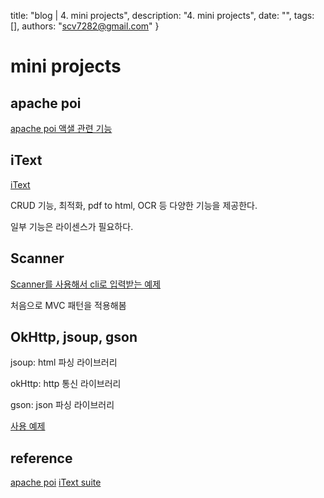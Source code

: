   title: "blog | 4. mini projects",
  description: "4. mini projects",
  date: "",
  tags: [],
  authors: "scv7282@gmail.com"
}

# mini projects

## apache poi

[apache poi 액샐 관련 기능](https://github.com/peacepiece7/java-study-playground/tree/main/java-project-0-excel/src/main/java/kr/excel/example)

## iText

[iText](https://github.com/peacepiece7/java-study-playground/tree/main/java-project-0-excel/src/main/java/kr/itext/example)

CRUD 기능, 최적화, pdf to html, OCR 등 다양한 기능을 제공한다.

일부 기능은 라이센스가 필요하다.

## Scanner

[Scanner를 사용해서 cli로 입력받는 예제](https://github.com/peacepiece7/java-study-playground/blob/main/java-project-1-animal-medical/src/main/java/kr/medical/treatment/management/Main.java)

처음으로 MVC 패턴을 적용해봄

## OkHttp, jsoup, gson

jsoup: html 파싱 라이브러리

okHttp: http 통신 라이브러리

gson: json 파싱 라이브러리

[사용 예제](https://github.com/peacepiece7/java-study-playground/tree/main/java-project-2-http/src/main/java/org/okhttp/example)

## reference

[apache poi](https://poi.apache.org/components/spreadsheet/quick-guide.html)
[iText suite](https://itextpdf.com/products/itext-suite)
